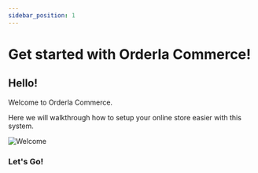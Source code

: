 ```yaml
---
sidebar_position: 1
---
```


# Get started with Orderla Commerce!

## Hello!

Welcome to Orderla Commerce.

Here we will walkthrough how to setup your online store easier with this system. 


<img class="img-center" src="/orderla-co-docs/img/guides/welcome.png" alt="Welcome" />



### Let's Go!



